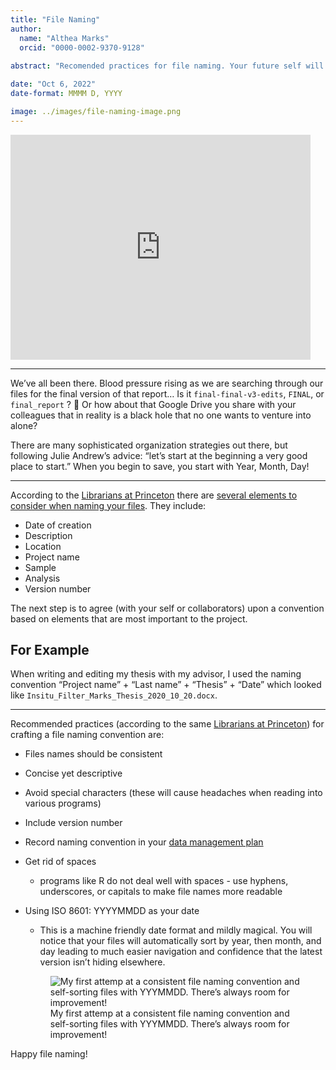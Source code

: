 ```yaml
---
title: "File Naming"
author:
  name: "Althea Marks"
  orcid: "0000-0002-9370-9128"
 
abstract: "Recomended practices for file naming. Your future self will thank you."

date: "Oct 6, 2022"
date-format: MMMM D, YYYY

image: ../images/file-naming-image.png
---
```


```{=html}
<iframe src="https://giphy.com/embed/aDcvK946SC3GwCqLk8" width="480" height="360" frameBorder="0" class="giphy-embed" allowFullScreen></iframe><p><a href="https://giphy.com/gifs/BTTF-back-to-the-future-bttf-one-aDcvK946SC3GwCqLk8"></a></p>
```

------------------------------------------------------------------------

We've all been there. Blood pressure rising as we are searching through our files for the final version of that report... Is it `final-final-v3-edits`, `FINAL`, or `final_report` ? 🤯 Or how about that Google Drive you share with your colleagues that in reality is a black hole that no one wants to venture into alone?

There are many sophisticated organization strategies out there, but following Julie Andrew's advice: "let's start at the beginning a very good place to start." When you begin to save, you start with Year, Month, Day!

------------------------------------------------------------------------

According to the [Librarians at Princeton](https://libguides.princeton.edu/c.php?g=102546&p=930626) there are [several elements to consider when naming your files]{.underline}. They include:

-   Date of creation
-   Description
-   Location
-   Project name
-   Sample
-   Analysis
-   Version number

The next step is to agree (with your self or collaborators) upon a convention based on elements that are most important to the project.

::: callout-tip
## For Example

When writing and editing my thesis with my advisor, I used the naming convention "Project name" + "Last name" + "Thesis" + "Date" which looked like `Insitu_Filter_Marks_Thesis_2020_10_20.docx`.
:::

------------------------------------------------------------------------

Recommended practices (according to the same [Librarians at Princeton](https://libguides.princeton.edu/c.php?g=102546&p=930626)) for crafting a file naming convention are:

-   Files names should be consistent

-   Concise yet descriptive

-   Avoid special characters (these will cause headaches when reading into various programs)

-   Include version number

-   Record naming convention in your [data management plan](https://library.stanford.edu/research/data-management-services/data-management-plans)

-   Get rid of spaces

    -   programs like R do not deal well with spaces - use hyphens, underscores, or capitals to make file names more readable

-   Using ISO 8601: YYYYMMDD as your date

    -   This is a machine friendly date format and mildly magical. You will notice that your files will automatically sort by year, then month, and day leading to much easier navigation and confidence that the latest version isn't hiding elsewhere.

    ![My first attemp at a consistent file naming convention and self-sorting files with YYYMMDD. There's always room for improvement!](/images/file-naming-image.png)

Happy file naming!
